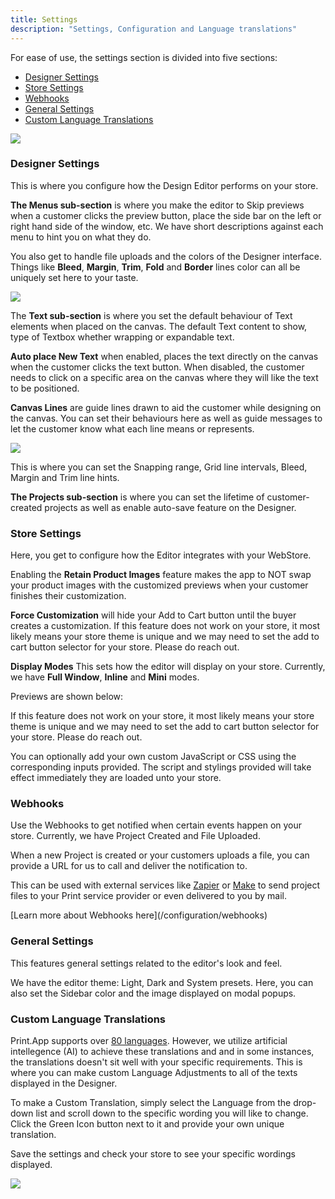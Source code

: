 ```yaml
---
title: Settings
description: "Settings, Configuration and Language translations"
---
```


For ease of use, the settings section is divided into five sections:

-  [Designer Settings](#designer-settings)
-  [Store Settings](#store-settings)
-  [Webhooks](#webhooks)
-  [General Settings](#general-settings)
-  [Custom Language Translations](#custom-language-translations)

<Frame>
    <img class="rounded-md" src="/images/settings.png" />
</Frame>

### Designer Settings
This is where you configure how the Design Editor performs on your store.

**The Menus sub-section** is where you make the editor to Skip previews when a customer clicks the preview button, place the
side bar on the left or right hand side of the window, etc. We have short descriptions against each menu to hint you on what they do.

You also get to handle file uploads and the colors of the Designer interface.
Things like **Bleed**, **Margin**, **Trim**, **Fold** and **Border** lines color can all be uniquely set here to your taste.

<Frame>
    <img class="rounded-md" src="/images/settings-colors.png" />
</Frame>


The **Text sub-section** is where you set the default behaviour of Text elements when placed on the canvas. The default Text
content to show, type of Textbox whether wrapping or expandable text.

**Auto place New Text** when enabled, places the text directly on the canvas when the customer clicks the text button.
When disabled, the customer needs to click on a specific area on the canvas where they will like the text to be positioned.

**Canvas Lines** are guide lines drawn to aid the customer while designing on the canvas. You can set their behaviours here
as well as guide messages to let the customer know what each line means or represents.

<Frame>
    <img class="rounded-md" src="/images/settings-lines.png" />
</Frame>

This is where you can set the Snapping range, Grid line intervals, Bleed, Margin and Trim line hints.

**The Projects sub-section** is where you can set the lifetime of customer-created projects as well as enable auto-save feature on the Designer.


### Store Settings
Here, you get to configure how the Editor integrates with your WebStore.

Enabling the **Retain Product Images** feature makes the app to NOT swap your product images with the customized
previews when your customer finishes their customization.

**Force Customization** will hide your Add to Cart button until the buyer creates a customization.
<Tip>
    If this feature does not work on your store,
    it most likely means your store theme is unique and we may need to set the add to cart button selector for your store.
    Please do reach out.
</Tip>

**Display Modes** This sets how the editor will display on your store. Currently, we have **Full Window**, **Inline** and **Mini**
modes.

Previews are shown below:

<Tip>
    If this feature does not work on your store,
    it most likely means your store theme is unique and we may need to set the add to cart button selector for your store.
    Please do reach out.
</Tip>

You can optionally add your own custom JavaScript or CSS using the corresponding inputs provided.
The script and stylings provided will take effect immediately they are loaded unto your store.


### Webhooks

Use the Webhooks to get notified when certain events happen on your store. Currently, we have Project Created and File Uploaded.

When a new Project is created or your customers uploads a file, you can provide a URL for us to call and deliver the notification to.

This can be used with external services like [Zapier](https://zapier.com) or [Make](https://make.com) to send project files to your Print service provider
or even delivered to you by mail.

<Tip>
[Learn more about Webhooks here](/configuration/webhooks)
</Tip>

### General Settings

This features general settings related to the editor's look and feel.

We have the editor theme: Light, Dark and System presets.
Here, you can also set the Sidebar color and the image displayed on modal popups.


### Custom Language Translations

Print.App supports over [80 languages](/configuration/specifications/language). However, we utilize artificial intellegence (AI) to achieve these translations and
and in some instances, the translations doesn't sit well with your specific requirements. This is where you can 
make custom Language Adjustments to all of the texts displayed in the Designer.

To make a Custom Translation, simply select the Language from the drop-down list and scroll down to the specific wording you will like to change.
Click the Green Icon button next to it and provide your own unique translation.

Save the settings and check your store to see your specific wordings displayed.

<Frame>
    <img class="rounded-md" src="/images/settings-lang.png" />
</Frame>